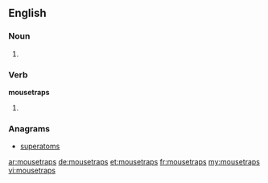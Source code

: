 ==English==

===Noun===
{{head|en}}

# {{plural of|mousetrap}}

===Verb===
'''mousetraps'''

# {{en-third-person singular of|mousetrap}}

===Anagrams===
* [[superatoms#English|superatoms]]

[[ar:mousetraps]]
[[de:mousetraps]]
[[et:mousetraps]]
[[fr:mousetraps]]
[[my:mousetraps]]
[[vi:mousetraps]]